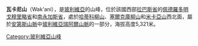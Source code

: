 {{Coord|16|20|59|S|67|56|39|W|display=title}}

'''瓦卡尼山'''（Wak'ani），是[[玻利維亞|玻利維亞]]的山峰，位於該國西部[[拉巴斯省_(玻利維亞)|拉巴斯省]]的[[佩德羅多明戈穆里略省|佩德羅多明戈穆里略省]]和[[南永加斯省|南永加斯省]]，處於[[哈蒂科柳山|哈蒂科柳山]]、[[塞爾克庫柳山|塞爾克庫柳山]]和[[米卡亞山|米卡亞山]]西北面，屬於[[安第斯山脈|安第斯山脈]]中[[玻利維亞瑞阿爾山脈|玻利維亞瑞阿爾山脈]]的一部分，海拔高度5,321米。

{{Bolivia-geo-stub}}
[[Category:玻利維亞山峰|Category:玻利維亞山峰]]